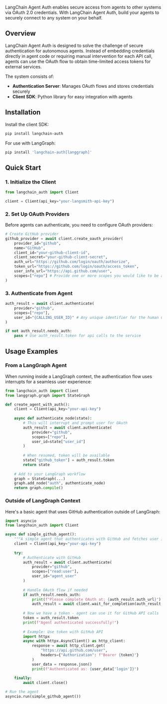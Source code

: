 LangChain Agent Auth enables secure access from agents to other systems via OAuth 2.0 credentials. With LangChain Agent Auth, build your agents to securely connect to any system on your behalf.

## Overview

LangChain Agent Auth is designed to solve the challenge of secure authentication for autonomous agents. Instead of embedding credentials directly in agent code or requiring manual intervention for each API call, agents can use the OAuth flow to obtain time-limited access tokens for external services.

The system consists of:
- **Authentication Server**: Manages OAuth flows and stores credentials securely
- **Client SDK**: Python library for easy integration with agents

## Installation

Install the client SDK:

```bash
pip install langchain-auth
```

For use with LangGraph:
```bash
pip install 'langchain-auth[langgraph]'
```

## Quick Start

### 1. Initialize the Client

```python
from langchain_auth import Client

client = Client(api_key="your-langsmith-api-key")
```

### 2. Set Up OAuth Providers

Before agents can authenticate, you need to configure OAuth providers:

```python
# Create GitHub provider
github_provider = await client.create_oauth_provider(
    provider_id="github",
    name="GitHub",
    client_id="your-github-client-id",
    client_secret="your-github-client-secret",
    auth_url="https://github.com/login/oauth/authorize",
    token_url="https://github.com/login/oauth/access_token",
    user_info_url="https://api.github.com/user",
    scopes=["repo"] # Provide one or more scopes you would like to be available for this provider
)
```

### 3. Authenticate from Agent

```python
auth_result = await client.authenticate(
    provider="github",
    scopes=["repo"],
    user_id="{CALLING_USER_ID}" # Any unique identifier for the human user calling this agent
)

if not auth_result.needs_auth:
    pass # Use auth_result.token for api calls to the service
```

## Usage Examples

### From a LangGraph Agent

When running inside a LangGraph context, the authentication flow uses interrupts for a seamless user experience:

```python
from langchain_auth import Client
from langgraph.graph import StateGraph

def create_agent_with_auth():
    client = Client(api_key="your-api-key")
    
    async def authenticate_node(state):
        # This will interrupt and prompt user for OAuth
        auth_result = await client.authenticate(
            provider="github",
            scopes=["repo"],
            user_id=state["user_id"]
        )
        
        # When resumed, token will be available
        state["github_token"] = auth_result.token
        return state
    
    # Add to your LangGraph workflow
    graph = StateGraph(...)
    graph.add_node("auth", authenticate_node)
    return graph.compile()
```

### Outside of LangGraph Context

Here's a basic agent that uses GitHub authentication outside of LangGraph:

```python
import asyncio
from langchain_auth import Client

async def simple_github_agent():
    """A simple agent that authenticates with GitHub and fetches user info."""
    client = Client(api_key="your-api-key")
    
    try:
        # Authenticate with GitHub
        auth_result = await client.authenticate(
            provider="github",
            scopes=["read:user"],
            user_id="agent_user"
        )
        
        # Handle OAuth flow if needed
        if auth_result.needs_auth:
            print(f"Please complete OAuth at: {auth_result.auth_url}")
            auth_result = await client.wait_for_completion(auth_result.auth_id)
        
        # Now we have a token - agent can use it for GitHub API calls
        token = auth_result.token
        print(f"Agent authenticated successfully!")
        
        # Example: Use token with GitHub API
        import httpx
        async with httpx.AsyncClient() as http_client:
            response = await http_client.get(
                "https://api.github.com/user",
                headers={"Authorization": f"Bearer {token}"}
            )
            user_data = response.json()
            print(f"Authenticated as: {user_data['login']}")
        
    finally:
        await client.close()

# Run the agent
asyncio.run(simple_github_agent())
```

